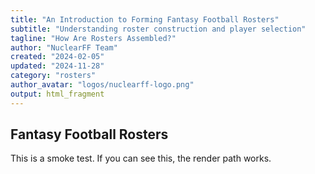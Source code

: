 ```yaml
---
title: "An Introduction to Forming Fantasy Football Rosters"
subtitle: "Understanding roster construction and player selection"
tagline: "How Are Rosters Assembled?"
author: "NuclearFF Team"
created: "2024-02-05"
updated: "2024-11-28"
category: "rosters"
author_avatar: "logos/nuclearff-logo.png"
output: html_fragment
---
```


## Fantasy Football Rosters

This is a smoke test. If you can see this, the render path works.
